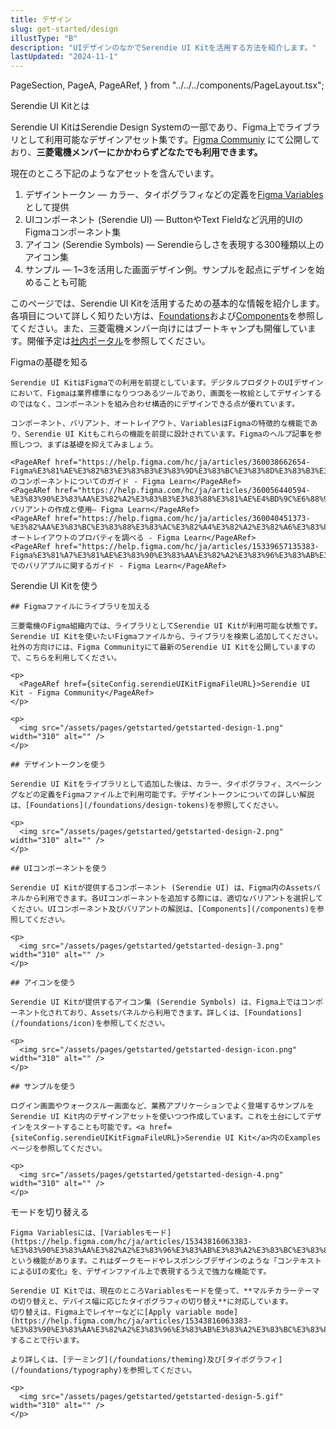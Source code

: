```yaml
---
title: デザイン
slug: get-started/design
illustType: "B"
description: "UIデザインのなかでSerendie UI Kitを活用する方法を紹介します。"
lastUpdated: "2024-11-1"
---
```


  PageSection,
  PageA,
  PageARef,
} from "../../../components/PageLayout.tsx";

<PageSection>
  <PageHeadLine number={0}>Serendie UI Kitとは</PageHeadLine>

Serendie UI KitはSerendie Design Systemの一部であり、Figma上でライブラリとして利用可能なデザインアセット集です。<a href={siteConfig.serendieUIKitFigmaFileURL}>Figma Communiy</a>
にて公開しており、**三菱電機メンバーにかかわらずどなたでも利用できます。**

現在のところ下記のようなアセットを含んでいます。

1. デザイントークン ― カラー、タイポグラフィなどの定義を[Figma Variables](https://help.figma.com/hc/ja/articles/15339657135383-Figma%E3%81%A7%E3%81%AE%E3%83%90%E3%83%AA%E3%82%A2%E3%83%96%E3%83%AB%E3%81%AB%E9%96%A2%E3%81%99%E3%82%8B%E3%82%AC%E3%82%A4%E3%83%89)として提供
2. UIコンポーネント (Serendie UI) ― ButtonやText Fieldなど汎用的UIのFigmaコンポーネント集
3. アイコン (Serendie Symbols) ― Serendieらしさを表現する300種類以上のアイコン集
4. サンプル ― 1~3を活用した画面デザイン例。サンプルを起点にデザインを始めることも可能

このページでは、Serendie UI Kitを活用するための基本的な情報を紹介します。各項目について詳しく知りたい方は、[Foundations](/foundations)および[Components](/components)を参照してください。また、三菱電機メンバー向けにはブートキャンプも開催しています。開催予定は[社内ポータル](https://mitsubishielectricgroup.sharepoint.com/sites/014758/serendie_designsystem)を参照してください。

</PageSection>

<PageSection>
   <PageHeadLine number={1}>Figmaの基礎を知る</PageHeadLine>

    Serendie UI KitはFigmaでの利用を前提としています。デジタルプロダクトのUIデザインにおいて、Figmaは業界標準になりつつあるツールであり、画面を一枚絵としてデザインするのではなく、コンポーネントを組み合わせ構造的にデザインできる点が優れています。

    コンポーネント、バリアント、オートレイアウト、VariablesはFigmaの特徴的な機能であり、Serendie UI Kitもこれらの機能を前提に設計されています。Figmaのヘルプ記事を参照しつつ、まずは基礎を抑えてみましょう。

    <PageARef href="https://help.figma.com/hc/ja/articles/360038662654-Figma%E3%81%AE%E3%82%B3%E3%83%B3%E3%83%9D%E3%83%BC%E3%83%8D%E3%83%B3%E3%83%88%E3%81%AB%E3%81%A4%E3%81%84%E3%81%A6%E3%81%AE%E3%82%AC%E3%82%A4%E3%83%89">Figmaのコンポーネントについてのガイド - Figma Learn</PageARef>
    <PageARef href="https://help.figma.com/hc/ja/articles/360056440594-%E3%83%90%E3%83%AA%E3%82%A2%E3%83%B3%E3%83%88%E3%81%AE%E4%BD%9C%E6%88%90%E3%81%A8%E4%BD%BF%E7%94%A8">バリアントの作成と使用– Figma Learn</PageARef>
    <PageARef href="https://help.figma.com/hc/ja/articles/360040451373-%E3%82%AA%E3%83%BC%E3%83%88%E3%83%AC%E3%82%A4%E3%82%A2%E3%82%A6%E3%83%88%E3%81%AE%E3%83%97%E3%83%AD%E3%83%91%E3%83%86%E3%82%A3%E3%82%92%E8%AA%BF%E3%81%B9%E3%82%8B">オートレイアウトのプロパティを調べる - Figma Learn</PageARef>
    <PageARef href="https://help.figma.com/hc/ja/articles/15339657135383-Figma%E3%81%A7%E3%81%AE%E3%83%90%E3%83%AA%E3%82%A2%E3%83%96%E3%83%AB%E3%81%AB%E9%96%A2%E3%81%99%E3%82%8B%E3%82%AC%E3%82%A4%E3%83%89">Figmaでのバリアブルに関するガイド - Figma Learn</PageARef>

</PageSection>

<PageSection>
    <PageHeadLine number={2}>Serendie UI Kitを使う</PageHeadLine>

    ## Figmaファイルにライブラリを加える

    三菱電機のFigma組織内では、ライブラリとしてSerendie UI Kitが利用可能な状態です。Serendie UI Kitを使いたいFigmaファイルから、ライブラリを検索し追加してください。社外の方向けには、Figma Communityにて最新のSerendie UI Kitを公開していますので、こちらを利用してください。

    <p>
      <PageARef href={siteConfig.serendieUIKitFigmaFileURL}>Serendie UI Kit - Figma Community</PageARef>
    </p>

    <p>
      <img src="/assets/pages/getstarted/getstarted-design-1.png" width="310" alt="" />
    </p>

    ## デザイントークンを使う

    Serendie UI Kitをライブラリとして追加した後は、カラー、タイポグラフィ、スペーシングなどの定義をFigmaファイル上で利用可能です。デザイントークンについての詳しい解説は、[Foundations](/foundations/design-tokens)を参照してください。

    <p>
      <img src="/assets/pages/getstarted/getstarted-design-2.png" width="310" alt="" />
    </p>

    ## UIコンポーネントを使う

    Serendie UI Kitが提供するコンポーネント (Serendie UI) は、Figma内のAssetsパネルから利用できます。各UIコンポーネントを追加する際には、適切なバリアントを選択してください。UIコンポーネント及びバリアントの解説は、[Components](/components)を参照してください。

    <p>
      <img src="/assets/pages/getstarted/getstarted-design-3.png" width="310" alt="" />
    </p>

    ## アイコンを使う

    Serendie UI Kitが提供するアイコン集 (Serendie Symbols) は、Figma上ではコンポーネント化されており、Assetsパネルから利用できます。詳しくは、[Foundations](/foundations/icon)を参照してください。

    <p>
      <img src="/assets/pages/getstarted/getstarted-design-icon.png" width="310" alt="" />
    </p>

    ## サンプルを使う

    ログイン画面やウォークスルー画面など、業務アプリケーションでよく登場するサンプルをSerendie UI Kit内のデザインアセットを使いつつ作成しています。これを土台にしてデザインをスタートすることも可能です。<a href={siteConfig.serendieUIKitFigmaFileURL}>Serendie UI Kit</a>内のExamplesページを参照してください。

    <p>
      <img src="/assets/pages/getstarted/getstarted-design-4.png" width="310" alt="" />
    </p>

</PageSection>

<PageSection>
    <PageHeadLine number={3}>モードを切り替える</PageHeadLine>

    Figma Variablesには、[Variablesモード](https://help.figma.com/hc/ja/articles/15343816063383-%E3%83%90%E3%83%AA%E3%82%A2%E3%83%96%E3%83%AB%E3%83%A2%E3%83%BC%E3%83%89)という機能があります。これはダークモードやレスポンシブデザインのような「コンテキストによるUIの変化」を、デザインファイル上で表現するうえで強力な機能です。

    Serendie UI Kitでは、現在のところVariablesモードを使って、**マルチカラーテーマの切り替えと、デバイス幅に応じたタイポグラフィの切り替え**に対応しています。
    切り替えは、Figma上でレイヤーなどに[Apply variable mode](https://help.figma.com/hc/ja/articles/15343816063383-%E3%83%90%E3%83%AA%E3%82%A2%E3%83%96%E3%83%AB%E3%83%A2%E3%83%BC%E3%83%89#h_01H3ADKDF7JBTRV1Z5P1X1DZVE)することで行います。

    より詳しくは、[テーミング](/foundations/theming)及び[タイポグラフィ](/foundations/typography)を参照してください。

    <p>
      <img src="/assets/pages/getstarted/getstarted-design-5.gif" width="310" alt="" />
    </p>

</PageSection>
